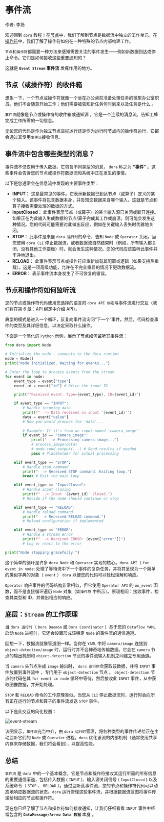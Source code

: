 # 事件流

作者: 李扬

欢迎回到 `dora` 教程！在[节点](./node)中，我们了解到节点是数据流中独立的工作单元。在[操作符](./operator)中，我们了解了操作符如何在一种特殊的节点内部构建工作。

`节点`和`操作符`都需要一种方法来感知需要关注的事件发生——例如新数据到达或停止命令。它们是如何接收这些重要通知的？

这就是 **`Event Stream` 事件流** 发挥作用的地方。

## 节点（或操作符）的收件箱

想象一下，一个节点或操作符就像一个坐在办公桌前准备处理任务的微型办公室职员。他们不会随意开始工作；他们需要被告知新任务何时到来以及任务是什么 。

`事件流`就像是节点或操作符的收件箱或通知源 。它是一个连续的消息流，告知工蜂完成工作所需的一切信息。

无论您的代码是作为独立节点进程运行还是作为运行时节点内的操作符运行，它都会通过其专用`事件流`接收信息。

## 事件流中包含哪些类型的消息？

事件流不仅仅用于传入数据。它包含不同类型的消息， `dora` 称之为 **“事件”** 。这些事件会告诉您的节点或操作符数据流和系统中正在发生的事情。

以下是您通常会在信息流中发现的主要事件类型：

- **INPUT：** 这是最常见的事件。它表示新数据已到达节点（或算子）定义的某个输入。该事件将包含数据本身，并告知您数据来自哪个输入。这就是节点和算子接收需要处理的数据的方式。
- **InputClosed：** 此事件表示节点（或算子）的某个输入源已关闭或断开连接。如果正在为此输入生成数据的节点/算子完成其工作或崩溃，则可能会发生这种情况。您的代码可能需要对此做出反应，例如在关键输入丢失时优雅地关闭。
- **STOP：** 此事件是来自 `dora 运行时`的命令，告知 `Node` 或 `Operator` 关闭。当您使用 `dora CLI` 停止数据流，或者数据流自然结束时（例如，所有输入都关闭，没有其他工作要做）时，就会发生这种情况。您的代码应该监听此事件并干净地退出。
- **RELOAD：** 此事件表示节点或操作符应重新加载其配置或逻辑（如果支持热重载）。这是一项高级功能，允许在不完全重启的情况下更改数据流。
- **ERROR：** 表示事件流本身发生了不可恢复的错误。

## 节点和操作符如何监听流

您的节点或操作符代码使用您选择的语言的 `dora API 绑定`与事件流进行交互（我们将在第 6 章：API 绑定中介绍 API）。

典型的模式是进入一个循环，反复向事件流询问“下一个”事件。然后，代码检查事件的类型及其详细信息，以决定采取什么操作。

下面是一个简化的 `Python` 示例，展示了节点如何监听其事件流：

```py
from dora import Node

# Initialize the node - connects to the dora runtime
node = Node() 
print("Node initialized. Waiting for events...")

# Enter the loop to process events from the stream
for event in node: 
    event_type = event["type"]
    event_id = event["id"] # Often the input ID

    print(f"Received event: Type={event_type}, ID={event_id}")

    if event_type == "INPUT":
        # Handle incoming data
        print(f"  -> Data received on input '{event_id}'")
        data = event["value"] 
        # Now you would process the 'data'...
        
        # Example: If it's from an input named 'camera_image'
        if event_id == "camera_image":
            print("  -> Processing camera image...")
            # process_image(data)
            # node.send_output(...) # Send results if needed
            pass # Placeholder for actual processing

    elif event_type == "STOP":
        # Handle stop command
        print("  -> Received STOP command. Exiting loop.")
        break # Exit the main loop

    elif event_type == "InputClosed":
        # Handle input closing
        print(f"  -> Input '{event_id}' closed.")
        # Decide if the node should continue or stop

    elif event_type == "RELOAD":
        # Handle reload command
        print("  -> Received RELOAD command.")
        # Reload configuration if implemented

    elif event_type == "ERROR":
        # Handle a stream error
        print(f"  -> Received ERROR: {event['error']}")
        # Log or react to the error

print("Node stopping gracefully.")
```

这个简单的循环是许多 `dora Node` 和 `Operator` 实现的核心。`dora API`（ `for event in node`: 处理了等待流中下一个事件的复杂任务，并将其呈现为一个简单的类似字典的对象（ `event` ） `dora` 以便您的代码可以轻松理解和响应。

`Operator` 响应事件的代码结构非常相似，但它使用 `Operator API` 的 `on_event` 函数，而不是直接循环遍历 `Node` 对象（如`操作符` 中所示）。原理相同：接收事件，检查其类型和 ID，并做出相应的响应。

## 底层：`Stream` 的工作原理

当 `dora 运行时`（ `Dora Daemon` 或 `Dora Coordinator` ）基于您的 `Dataflow YAML` 启动 `Node` 进程时，它还会设置形成该特定 `Node` 的事件流的通信通道。

回想一下，数据流就像管道图一样。当你在 `YAML` 中将 `camera/image` 连接到 `object-detection/image` 时，运行时并不会神奇地传输数据。它会在 `camera` 节点的输出机制和 `object-detection` 节点的事件流输入机制之间建立专用通道。

当 `camera` 头节点生成 `image` 输出时， `dora 运行时`会获取该数据，并将 `INPUT` 事件放置到事件流中 ，专门用于 `object-detection` 节点 。 `object-detection` 节点的代码在其 `for event in node` 循环中等待，然后接收此 `INPUT` 事件，从中获取图像数据，并开始处理。

`STOP` 和 `RELOAD` 命令的工作原理类似。当您从 `CLI` 停止数据流时，运行时会向所有正在运行的节点和算子的事件流发送 `STOP` 事件。

以下是此交互的简化视图：

![event-stream](/event-stream01.png)

该图显示，`事件流`充当中介，由 `dora 运行时`管理，将各种类型的事件传递给正在主动监听它们的 `Node` 或 `Operator` 进程。`dora` 优化该流的内部机制（通常使用共享内存来存储数据，我们将会看到），以提高性能。

## 总结

`事件流` 是 `dora` 中的一个基本概念。它是节点和操作符接收其运行所需的所有信息的重要通信渠道，包括传入数据 ( `INPUT` )、输入源关闭信号 ( `InputClosed` ) 以及系统命令（ `STOP` 、 `RELOAD` ）。通过监听此事件流，您的节点和操作符代码可以动态地响应数据流的状态。`dora` 运行管理这些事件流，并根据数据流蓝图将事件传递给相应的节点和操作符。

现在您已经了解了节点和操作符如何接收通知，让我们仔细看看 `INPUT` 事件中经常包含的 **`DataMessage/Arrow Data 数据`** 本身 。
